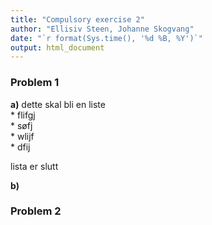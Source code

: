 ```yaml
---
title: "Compulsory exercise 2"
author: "Ellisiv Steen, Johanne Skogvang"
date: "`r format(Sys.time(), '%d %B, %Y')`"
output: html_document
---
```


### Problem 1

**a)**  dette skal bli en liste  
*  flifgj  
*  søfj  
*  wlijf  
*  dfij  

lista er slutt

**b)**

### Problem 2